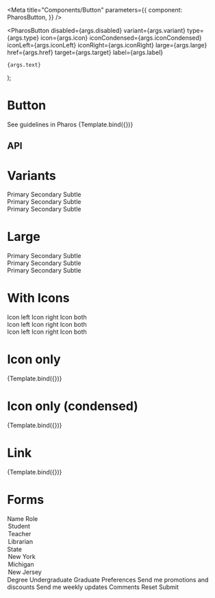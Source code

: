 


<Meta
  title="Components/Button"
  parameters={{
    component: PharosButton,
  }}
/>

  <PharosButton
    disabled={args.disabled}
    variant={args.variant}
    type={args.type}
    icon={args.icon}
    iconCondensed={args.iconCondensed}
    iconLeft={args.iconLeft}
    iconRight={args.iconRight}
    large={args.large}
    href={args.href}
    target={args.target}
    label={args.label}
  >
    {args.text}
  </PharosButton>
);

# Button

<PharosLink href="https://pharos.jstor.org/components/button" target="_blank">
  See guidelines in Pharos
</PharosLink>

<Canvas>
  <Story
    name="Base"
    argTypes={{
      variant: {
        options: ['primary', 'secondary', 'subtle'],
        control: {
          type: 'inline-radio',
        },
        defaultValue: 'primary',
      },
      type: {
        options: ['button', 'submit', 'reset'],
        control: {
          type: 'inline-radio',
        },
        defaultValue: 'button',
      },
      iconLeft: {
        options: iconNames,
        control: {
          type: 'select',
        },
      },
      iconRight: {
        options: iconNames,
        control: {
          type: 'select',
        },
      },
    }}
    args={{
      text: 'I am a button',
      disabled: false,
      large: false,
    }}
  >
    {Template.bind({})}
  </Story>
</Canvas>

## API

<ArgsTable of={PharosButton} />

# Variants

<Canvas withToolbar>
  <Story name="Variants">
    <div
      style={{
        display: 'grid',
        gridGap: '2rem',
        gridTemplateColumns: 'repeat(3, 200px)',
      }}
    >
      <div style={{ padding: '1rem', display: 'grid', gridGap: '1.5rem' }}>
        <PharosButton name="primary">Primary</PharosButton>
        <PharosButton name="secondary" variant="secondary">
          Secondary
        </PharosButton>
        <PharosButton name="subtle" variant="subtle">
          Subtle
        </PharosButton>
      </div>
      <div style={{ padding: '1rem', display: 'grid', gridGap: '1.5rem' }}>
        <PharosButton name="primary-disabled" disabled>
          Primary
        </PharosButton>
        <PharosButton name="secondary-disabled" variant="secondary" disabled>
          Secondary
        </PharosButton>
        <PharosButton name="subtle-disabled" variant="subtle" disabled>
          Subtle
        </PharosButton>
      </div>
      <div
        style={{
          backgroundColor: '#000000',
          padding: '1rem',
          display: 'grid',
          gridGap: '1.5rem',
        }}
      >
        <PharosButton name="primary-on-background" onBackground>
          Primary
        </PharosButton>
        <PharosButton name="secondary-on-background" variant="secondary" onBackground>
          Secondary
        </PharosButton>
        <PharosButton name="subtle-on-background" variant="subtle" onBackground>
          Subtle
        </PharosButton>
      </div>
    </div>
  </Story>
</Canvas>

# Large

<Canvas withToolbar>
  <Story name="Large">
    <div
      style={{
        display: 'grid',
        gridGap: '2rem',
        gridTemplateColumns: 'repeat(3, 200px)',
      }}
    >
      <div style={{ padding: '1rem', display: 'grid', gridGap: '1.5rem' }}>
        <PharosButton name="large-primary" large>
          Primary
        </PharosButton>
        <PharosButton name="large-secondary" variant="secondary" large>
          Secondary
        </PharosButton>
        <PharosButton name="large-subtle" variant="subtle" large>
          Subtle
        </PharosButton>
      </div>
      <div style={{ padding: '1rem', display: 'grid', gridGap: '1.5rem' }}>
        <PharosButton name="large-primary-disabled" large disabled>
          Primary
        </PharosButton>
        <PharosButton name="large-secondary-disabled" variant="secondary" large disabled>
          Secondary
        </PharosButton>
        <PharosButton name="large-subtle-disabled" variant="subtle" large disabled>
          Subtle
        </PharosButton>
      </div>
      <div
        style={{
          backgroundColor: '#000000',
          padding: '1rem',
          display: 'grid',
          gridGap: '1.5rem',
        }}
      >
        <PharosButton name="large-primary-on-background" large onBackground>
          Primary
        </PharosButton>
        <PharosButton name="large-secondary-on-background" variant="secondary" large onBackground>
          Secondary
        </PharosButton>
        <PharosButton name="large-subtle-on-background" variant="subtle" large onBackground>
          Subtle
        </PharosButton>
      </div>
    </div>
  </Story>
</Canvas>

# With Icons

<Canvas withToolbar>
  <Story name="With Icons">
    <div
      style={{
        display: 'grid',
        gridGap: '2rem',
        gridTemplateColumns: 'repeat(3, 200px)',
      }}
    >
      <div style={{ padding: '1rem', display: 'grid', gridGap: '1.5rem' }}>
        <PharosButton name="primary-icon-left" iconLeft="download">
          Icon left
        </PharosButton>
        <PharosButton name="primary-icon-right" iconRight="chevron-down">
          Icon right
        </PharosButton>
        <PharosButton name="primary-icon-both" iconRight="chevron-down" iconLeft="view-gallery">
          Icon both
        </PharosButton>
      </div>
      <div style={{ padding: '1rem', display: 'grid', gridGap: '1.5rem' }}>
        <PharosButton name="primary-icon-left-disabled" iconLeft="download" disabled>
          Icon left
        </PharosButton>
        <PharosButton name="primary-icon-right-disabled" iconRight="chevron-down" disabled>
          Icon right
        </PharosButton>
        <PharosButton
          name="primary-icon-both-disabled"
          iconRight="chevron-down"
          iconLeft="view-gallery"
          disabled
        >
          Icon both
        </PharosButton>
      </div>
      <div
        style={{
          backgroundColor: '#000000',
          padding: '1rem',
          display: 'grid',
          gridGap: '1.5rem',
        }}
      >
        <PharosButton name="primary-icon-left-on-background" iconLeft="download" onBackground>
          Icon left
        </PharosButton>
        <PharosButton name="primary-icon-right-on-background" iconRight="chevron-down" onBackground>
          Icon right
        </PharosButton>
        <PharosButton
          name="primary-icon-both-on-background"
          iconRight="chevron-down"
          iconLeft="view-gallery"
          onBackground
        >
          Icon both
        </PharosButton>
      </div>
    </div>
  </Story>
</Canvas>

# Icon only

<Canvas>
  <Story
    name="Icon only"
    argTypes={{
      variant: {
        options: ['primary', 'secondary', 'subtle'],
        control: {
          type: 'inline-radio',
        },
        defaultValue: 'primary',
      },
      type: {
        options: ['button', 'submit', 'reset'],
        control: {
          type: 'inline-radio',
        },
        defaultValue: 'button',
      },
      icon: {
        options: iconNames,
        control: {
          type: 'select',
        },
      },
    }}
    args={{
      icon: 'download',
      disabled: false,
      large: false,
      label: 'download',
    }}
  >
    {Template.bind({})}
  </Story>
</Canvas>

# Icon only (condensed)

<Canvas>
  <Story
    name="Icon only (condensed)"
    argTypes={{
      variant: {
        options: ['primary', 'secondary', 'subtle'],
        control: {
          type: 'inline-radio',
        },
        defaultValue: 'primary',
      },
      type: {
        options: ['button', 'submit', 'reset'],
        control: {
          type: 'inline-radio',
        },
        defaultValue: 'button',
      },
      icon: {
        options: iconNames,
        control: {
          type: 'select',
        },
      },
    }}
    args={{
      icon: 'download',
      disabled: false,
      large: false,
      label: 'download',
      iconCondensed: true,
    }}
  >
    {Template.bind({})}
  </Story>
</Canvas>

# Link

<Canvas>
  <Story
    name="Link"
    argTypes={{
      variant: {
        options: ['primary', 'secondary', 'subtle'],
        control: {
          type: 'inline-radio',
        },
        defaultValue: 'primary',
      },
      type: {
        options: ['button', 'submit', 'reset'],
        control: {
          type: 'inline-radio',
        },
        defaultValue: 'button',
      },
      iconLeft: {
        options: iconNames,
        control: {
          type: 'select',
        },
      },
      iconRight: {
        options: iconNames,
        control: {
          type: 'select',
        },
      },
    }}
    args={{
      text: 'I am a button',
      disabled: false,
      large: false,
      href: 'https://google.com',
      target: '_blank',
    }}
  >
    {Template.bind({})}
  </Story>
</Canvas>

# Forms

<Canvas withToolbar>
  <Story name="Forms">
    <div
      style={{
        display: 'grid',
        gridGap: '1rem',
        gridTemplateColumns: '300px',
      }}
    >
      <form name="my-form" action="https://httpbin.org/post" method="POST">
        <PharosTextInput name="my-text-input" required>
          <span slot="label">Name</span>
        </PharosTextInput>
        <PharosSelect name="my-select" required style={{ marginTop: '1.5rem' }}>
          <span slot="label">Role</span>
          <option value="1">Student</option>
          <option value="2">Teacher</option>
          <option value="3" selected>
            Librarian
          </option>
        </PharosSelect>
        <PharosCombobox name="my-combobox" value="2" required style={{ marginTop: '1.5rem' }}>
          <span slot="label">State</span>
          <option value="1">New York</option>
          <option value="2">Michigan</option>
          <option value="3">New Jersey</option>
        </PharosCombobox>
        <PharosRadioGroup name="my-radio-group" style={{ marginTop: '1.5rem' }}>
          <span slot="legend">Degree</span>
          <PharosRadioButton value="1">
            <span slot="label">Undergraduate</span>
          </PharosRadioButton>
          <PharosRadioButton value="2">
            <span slot="label">Graduate</span>
          </PharosRadioButton>
        </PharosRadioGroup>
        <PharosCheckboxGroup name="my-checkbox-group" style={{ marginTop: '1.5rem' }}>
          <span slot="legend">Preferences</span>
          <PharosCheckbox value="1">
            <span slot="label">Send me promotions and discounts</span>
          </PharosCheckbox>
          <PharosCheckbox value="2" checked>
            <span slot="label">Send me weekly updates</span>
          </PharosCheckbox>
        </PharosCheckboxGroup>
        <PharosTextarea name="comments" style={{ marginTop: '1.5rem' }}>
          <span slot="label">Comments</span>
        </PharosTextarea>
        <PharosButton type="reset" variant="secondary" style={{ marginTop: '1.5rem' }}>
          Reset
        </PharosButton>
        <PharosButton type="submit" style={{ marginTop: '1.5rem' }}>
          Submit
        </PharosButton>
      </form>
    </div>
  </Story>
</Canvas>
